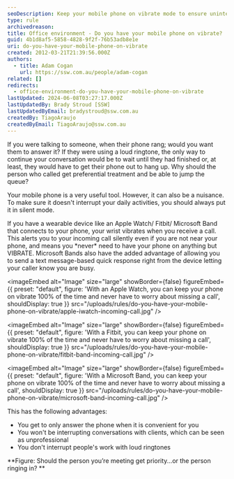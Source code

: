 ```yaml
---
seoDescription: Keep your mobile phone on vibrate mode to ensure uninterrupted work and conversations while minimizing distractions.
type: rule
archivedreason:
title: Office environment - Do you have your mobile phone on vibrate?
guid: 4b1d8af5-5858-4828-9f2f-76b53adb8e1e
uri: do-you-have-your-mobile-phone-on-vibrate
created: 2012-03-21T21:39:56.000Z
authors:
  - title: Adam Cogan
    url: https://ssw.com.au/people/adam-cogan
related: []
redirects:
  - office-environment-do-you-have-your-mobile-phone-on-vibrate
lastUpdated: 2024-06-08T03:27:17.000Z
lastUpdatedBy: Brady Stroud [SSW]
lastUpdatedByEmail: bradystroud@ssw.com.au
createdBy: TiagoAraujo
createdByEmail: TiagoAraujo@ssw.com.au
---
```


If you were talking to someone, when their phone rang; would you want them to answer it? If they were using a loud ringtone, the only way to continue your conversation would be to wait until they had finished or, at least, they would have to get their phone out to hang up. Why should the person who called get preferential treatment and be able to jump the queue?

Your mobile phone is a very useful tool. However, it can also be a nuisance. To make sure it doesn't interrupt your daily activities, you should always put it in silent mode.

If you have a wearable device like an Apple Watch/ Fitbit/ Microsoft Band that connects to your phone, your wrist vibrates when you receive a call. This alerts you to your incoming call silently even if you are not near your phone, and means you \*never\* need to have your phone on anything but VIBRATE. Microsoft Bands also have the added advantage of allowing you to send a text message-based quick response right from the device letting your caller know you are busy.

<imageEmbed
  alt="Image"
  size="large"
  showBorder={false}
  figureEmbed={{
    preset: "default",
    figure: 'With an Apple Watch, you can keep your phone on vibrate 100% of the time and never have to worry about missing a call',
    shouldDisplay: true
  }}
  src="/uploads/rules/do-you-have-your-mobile-phone-on-vibrate/apple-iwatch-incoming-call.jpg"
/>


<imageEmbed
  alt="Image"
  size="large"
  showBorder={false}
  figureEmbed={{
    preset: "default",
    figure: 'With a Fitbit, you can keep your phone on vibrate 100% of the time and never have to worry about missing a call',
    shouldDisplay: true
  }}
  src="/uploads/rules/do-you-have-your-mobile-phone-on-vibrate/fitbit-band-incoming-call.jpg"
/>


<imageEmbed
  alt="Image"
  size="large"
  showBorder={false}
  figureEmbed={{
    preset: "default",
    figure: 'With a Microsoft Band, you can keep your phone on vibrate 100% of the time and never have to worry about missing a call',
    shouldDisplay: true
  }}
  src="/uploads/rules/do-you-have-your-mobile-phone-on-vibrate/microsoft-band-incoming-call.jpg"
/>

This has the following advantages:

- You get to only answer the phone when it is convenient for you
- You won't be interrupting conversations with clients, which can be seen as unprofessional
- You don't interrupt people's work with loud ringtones

<youtubeEmbed url="https://www.youtube.com/embed/vwBzLLbE738?rel=0" description="" />

**Figure: Should the person you’re meeting get priority...or the person ringing in?
**
